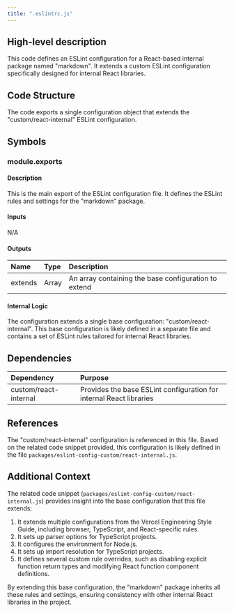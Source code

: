 ```yaml
---
title: ".eslintrc.js"
---
```


## High-level description
This code defines an ESLint configuration for a React-based internal package named "markdown". It extends a custom ESLint configuration specifically designed for internal React libraries.

## Code Structure
The code exports a single configuration object that extends the "custom/react-internal" ESLint configuration.

## Symbols

### module.exports
#### Description
This is the main export of the ESLint configuration file. It defines the ESLint rules and settings for the "markdown" package.

#### Inputs
N/A

#### Outputs
| Name | Type | Description |
|:-----|:-----|:------------|
| extends | Array | An array containing the base configuration to extend |

#### Internal Logic
The configuration extends a single base configuration: "custom/react-internal". This base configuration is likely defined in a separate file and contains a set of ESLint rules tailored for internal React libraries.

## Dependencies
| Dependency | Purpose |
|:-----------|:--------|
| custom/react-internal | Provides the base ESLint configuration for internal React libraries |

## References
The "custom/react-internal" configuration is referenced in this file. Based on the related code snippet provided, this configuration is likely defined in the file `packages/eslint-config-custom/react-internal.js`.

## Additional Context
The related code snippet (`packages/eslint-config-custom/react-internal.js`) provides insight into the base configuration that this file extends:

1. It extends multiple configurations from the Vercel Engineering Style Guide, including browser, TypeScript, and React-specific rules.
2. It sets up parser options for TypeScript projects.
3. It configures the environment for Node.js.
4. It sets up import resolution for TypeScript projects.
5. It defines several custom rule overrides, such as disabling explicit function return types and modifying React function component definitions.

By extending this base configuration, the "markdown" package inherits all these rules and settings, ensuring consistency with other internal React libraries in the project.